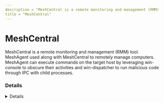 ---
description = "MeshCentral is a remote monitoring and management (RMM) tool. MeshAgent used along with MeshCentral to remotely manage computers. MeshAgent can execute commands on the target host by leveraging win-console to obscure their activities and win-dispatcher to run malicious code through IPC with child processes."
title = "MeshCentral"
---



# MeshCentral

MeshCentral is a remote monitoring and management (RMM) tool. MeshAgent used along with MeshCentral to remotely manage computers. MeshAgent can execute commands on the target host by leveraging win-console to obscure their activities and win-dispatcher to run malicious code through IPC with child processes.


### Details
<Details author={"@kostastsale"}
         category={""}
         created={"2024-09-20"}
         website={"https://meshcentral.com/"}
         lastModified={"2025-07-18"}
         privileges={"SYSTEM"}
         free={ "Yes" }
         verification={ "N/A" }
/>

#### Installation Paths
<Card code={ ["meshcentral*.exe", "meshagent*.exe", "/usr/local/mesh_services/meshagent/meshagent/*", "/usr/local/mesh_services/meshagent/*"] }/>

#### Supported OS
<Badges color="warning" badges={ ["Windows", "Linux", "MacOS", "FreeBSD"] }/>

#### Capabilities
<Badges color="#FFA500" badges={ ["Remote Desktop & Terminal", "Remote File Access", "Text and Voice Chat", "Server File Storage", "Real-time User interface", "Port Forwarding"] }/>

#### Known Vulnerabilities
- [CVE-2024-26135](CVE-2024-26135)


### Forensic Artifacts

#### Disk Artifacts
<EuiSpacer size="xl"/>
<DiskArtifacts data={ [{"File": "C:\\Program Files\\Mesh Agent\\MeshAgent.exe", "Description": "Local MeshAgent service binary after installation", "OS": "Windows"}, {"File": "C:\\Program Files\\Mesh Agent\\MeshAgent.msh", "Description": "Local MeshAgent service configuration file. Contains configuration settings including the MeshCentral server address, port, and other settings. If the MeshAgent is run without being installed, the configuration file is created in the same directory as the MeshAgent binary.", "OS": "Windows"}, {"File": "/usr/local/mesh_services/meshagent/meshagent/meshagent", "Description": "Local MeshAgent service binary after installation", "OS": "MacOS"}, {"File": "/usr/local/mesh_services/meshagent/meshagent/meshagent.db", "Description": "Local Meshagent database after installation", "OS": "MacOS"}, {"File": "/usr/local/mesh_services/meshagent/meshagent/meshagent.msh", "Description": "Local Meshagent databconfiguration file after installation", "OS": "MacOS"}, {"File": "/usr/local/mesh_services/meshagent/meshagent", "Description": "Local MeshAgent service binary after installation", "OS": "Linux"}, {"File": "/usr/local/mesh_services/meshagent/meshagent.db", "Description": "Local Meshagent database after installation", "OS": "Linux"}, {"File": "/usr/local/mesh_services/meshagent/meshagent.msh", "Description": "Local Meshagent databconfiguration file after installation", "OS": "Linux"}] }/>

#### Event Log Artifacts
<EuiSpacer size="xl"/>
<EventLogTable data={ [{"EventID": 7045, "ProviderName": "Service Control Manager", "LogFile": "System.evtx", "ServiceName": "Mesh Agent background service", "ImagePath": "\"C:\\\\Program Files\\\\Mesh Agent\\\\MeshAgent.exe\"", "Description": "Service installation event as result of MeshAgent installation."}] }/>


#### Network Artifacts
<EuiSpacer size="xl"/>
<NetworkArtifactsTable data={ [{"Description": "Known remote domains", "Domains": ["user_managed", "meshcentral.com"], "Ports": []}] }/>




### Detections
- Detects potential network activity of MeshCentral RMM tool
  - [Sigma Rule](https://github.com/magicsword-io/LOLRMM/blob/main/detections/sigma/meshcentral_network_sigma.yml)
- Detects potential processes activity of MeshCentral RMM tool
  - [Sigma Rule](https://github.com/magicsword-io/LOLRMM/blob/main/detections/sigma/meshcentral_processes_sigma.yml)
- Detects MeshAgent Command Execution via MeshCentral
  - [Sigma Rule](https://github.com/tsale/Sigma_rules/blob/main/Threat%20Hunting%20Queries/proc_creation_windows_meshagent.yml)

### References
- [https://ylianst.github.io/MeshCentral/meshcentral/](https://ylianst.github.io/MeshCentral/meshcentral/)
- [https://github.com/Ylianst/MeshAgent](https://github.com/Ylianst/MeshAgent)

### Acknowledgements
- Kostas (@kostastsale)
